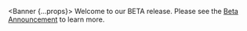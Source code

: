 <Banner {...props}>
  Welcome to our BETA release. Please see the [Beta
  Announcement](/beta-announcement) to learn more.
</Banner>

